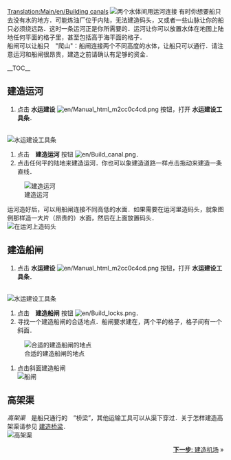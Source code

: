 [[Translation:Main/en/Building canals]]{{教程/Zh}}
[[File:en/Canal.png|left|frame|两个水体间用运河连接]]
有时你想要船只去没有水的地方．可能炼油厂位于内陆，无法建造码头，又或者一些山脉让你的船只必须绕远路．这时一条运河正是你所需要的．运河让你可以放置水体在地图上陆地任何平面的格子里，甚至包括高于海平面的格子．<br/>

船闸可以让船只　"爬山"：船闸连接两个不同高度的水体，让船只可以通行．请注意运河和船闸很昂贵，建造之前请确认有足够的资金．

__TOC__

<div style="clear: left"></div>
==建造运河==
# 点击 '''水运建设''' [[File:en/Manual html m2cc0c4cd.png]] 按钮，打开 '''水运建设工具条'''． 
<br/>[[File:en/Dock toolbar.png|frame|none|水运建设工具条]]
# 点击　'''建造运河''' 按钮 [[File:en/Build canal.png]]．
# 点击任何平的陆地来建造运河．你也可以象建造道路一样点击拖动来建造一条直线．<br/>
[[File:en/Building-canals-1.png|frame|none|建造运河]]

运河造好后，可以用船闸连接不同高低的水面．如果需要在运河里造码头，就象图例那样造一大片（昂贵的）水面，然后在上面放置码头．
<br/>[[File:en/Dock at canal.png|frame|none|在运河上造码头]]

==建造船闸==
# 点击 '''水运建设''' [[File:en/Manual html m2cc0c4cd.png]] 按钮，打开 '''水运建设工具条'''．
<br/>[[File:en/Dock toolbar.png|frame|none|水运建设工具条]]
# 点击　'''建造船闸''' 按钮 [[File:en/Build locks.png]]．
# 寻找一个建造船闸的合适地点．船闸要求建在，两个平的格子，格子间有一个斜面．<br/>
[[File:en/Building-canals-2.png|frame|none|合适的建造船闸的地点]]
# 点击斜面建造船闸<br/>[[File:en/Building-canals-3.png|frame|none|船闸]]

==高架渠==
''高架渠''　是船只通行的　”桥梁”，其他运输工具可以从渠下穿过．关于怎样建造高架渠请参见 [[Main/zh/教程/建造桥梁|建造桥梁]]．<br/>
[[File:en/Aqueduct.png|frame|none|高架渠]]

<span style="float: right">[[Main/zh/教程/建造机场|'''下一步''': 建造机场]] &raquo;</span>